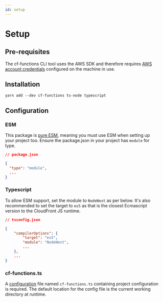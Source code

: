 ```yaml
---
id: setup
---
```


# Setup

## Pre-requisites

The cf-functions CLI tool uses the AWS SDK and therefore requires [AWS account credentials](https://docs.aws.amazon.com/cli/latest/userguide/cli-configure-quickstart.html)
configured on the machine in use.

## Installation

```shell
yarn add --dev cf-functions ts-node typescript
```

## Configuration

### ESM

This package is [pure ESM](https://gist.github.com/sindresorhus/a39789f98801d908bbc7ff3ecc99d99c), meaning you must use
ESM when setting up your project too. Ensure the package.json in your project has `module` for type.

```json
// package.json

{
  "type": "module",
  ...
}
```

### Typescript

To allow ESM support, set the module to `NodeNext` as per below. It's also recommended to set the target to `es5` as that
is the closest Ecmascript version to the CloudFront JS runtime.

```json
// tsconfig.json

{
    "compilerOptions": {
        "target": "es5",
        "module": "NodeNext",
        ...
    },
    ...
}
```

### cf-functions.ts

A [configuration](./usage/configuration) file named `cf-functions.ts` containing project configuration is required. The
default location for the config file is the current working directory at runtime.


